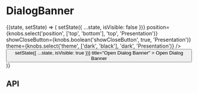 
<Meta
  title="Components/DialogBanner"
  component={DialogBanner}
/>

# DialogBanner

<Canvas>
  <Story name="Base component">
    <State initialState={{ isVisible: false }}>
      {(state, setState) => (
        <Fragment>
          <DialogBanner
            cta={{
              text: 'Vestibulum ullamcorper.',
              url: '/',
            }}
            heading={knobs.text('heading', 'Maecenas elementum, metus id facilisis', 'Copy')}
            isVisible={state.isVisible}
            message={knobs.text(
              'message',
              'Nullam pretium, risus a dictum rhoncus, ex libero cursus erat, dignissim malesuada tortor justo quis enim. Nulla pellentesque sit amet ante et molestie.',
              'Copy',
            )}
            onClose={() => setState({ ...state, isVisible: false })}
            position={knobs.select('position', ['top', 'bottom'], 'top', 'Presentation')}
            showCloseButton={knobs.boolean('showCloseButton', true, 'Presentation')}
            theme={knobs.select('theme', ['dark', 'black'], 'dark', 'Presentation')}
          />
          <Button
            onClick={() => setState({ ...state, isVisible: true })}
            title="Open Dialog Banner"
          >
            Open Dialog Banner
          </Button>
        </Fragment>
      )}
    </State>
  </Story>
</Canvas>

## API

<ArgsTable of={DialogBanner} />
